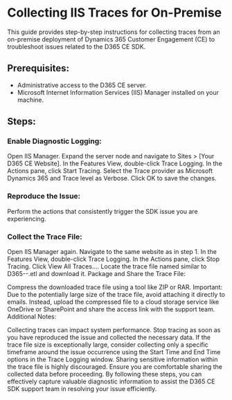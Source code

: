 # Collecting IIS Traces for On-Premise

This guide provides step-by-step instructions for collecting traces from an on-premise deployment of Dynamics 365 Customer Engagement (CE) to troubleshoot issues related to the D365 CE SDK.

## Prerequisites:

- Administrative access to the D365 CE server.
- Microsoft Internet Information Services (IIS) Manager installed on your machine.

## Steps:

### Enable Diagnostic Logging:

Open IIS Manager.
Expand the server node and navigate to Sites > [Your D365 CE Website].
In the Features View, double-click Trace Logging.
In the Actions pane, click Start Tracing.
Select the Trace provider as Microsoft Dynamics 365 and Trace level as Verbose.
Click OK to save the changes.

### Reproduce the Issue:

Perform the actions that consistently trigger the SDK issue you are experiencing.

### Collect the Trace File:

Open IIS Manager again.
Navigate to the same website as in step 1.
In the Features View, double-click Trace Logging.
In the Actions pane, click Stop Tracing.
Click View All Traces....
Locate the trace file named similar to D365-<Date>-<Time>.etl and download it.
Package and Share the Trace File:

Compress the downloaded trace file using a tool like ZIP or RAR.
Important: Due to the potentially large size of the trace file, avoid attaching it directly to emails.
Instead, upload the compressed file to a cloud storage service like OneDrive or SharePoint and share the access link with the support team.
Additional Notes:

Collecting traces can impact system performance. Stop tracing as soon as you have reproduced the issue and collected the necessary data.
If the trace file size is exceptionally large, consider collecting only a specific timeframe around the issue occurrence using the Start Time and End Time options in the Trace Logging window.
Sharing sensitive information within the trace file is highly discouraged. Ensure you are comfortable sharing the collected data before proceeding.
By following these steps, you can effectively capture valuable diagnostic information to assist the D365 CE SDK support team in resolving your issue efficiently.